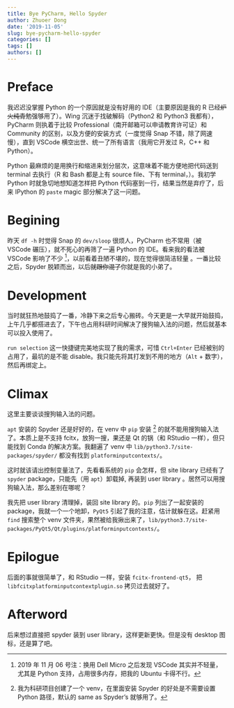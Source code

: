 ```yaml
---
title: Bye PyCharm, Hello Spyder
author: Zhuoer Dong
date: '2019-11-05'
slug: bye-pycharm-hello-spyder
categories: []
tags: []
authors: []
---
```




# Preface

我迟迟没掌握 Python 的一个原因就是没有好用的 IDE（主要原因是我的 R 已经~~炉火纯青~~勉强够用了）。Wing 沉迷于找破解码（Python2 和 Python3 我都有），PyCharm 则执着于比较 Professional（南开邮箱可以申请教育许可证）和 Community 的区别，以及方便的安装方式（一度觉得 Snap 不错，除了网速慢），直到 VSCode 横空出世、统一了所有语言（我用它开发过 R，C++ 和 Python）。

Python 最麻烦的是用换行和缩进来划分层次，这意味着不能方便地把代码送到 terminal 去执行（R 和 Bash 都是上有 source file、下有 terminal，）。我初学 Python 时就急切地想知道怎样把 Python 代码塞到一行，结果当然是弃疗了，后来 IPython 的 `paste` magic 部分解决了这一问题。



# Begining

昨天 `df -h` 时觉得 Snap 的 `dev/sloop` 很烦人，PyCharm 也不常用（被 VSCode 碾压），就不死心的再筛了一遍 Python 的 IDE。看来我的看法被 VSCode 影响了不少 ^[ 2019 年 11 月 06 号注：换用 Dell Micro 之后发现 VSCode 其实并不轻量，尤其是 Python 支持，占用很多内存，把我的  Ubuntu 卡得不行。]，以前看着丑陋不堪的，现在觉得很简洁轻量 。一番比较之后，Spyder 脱颖而出，以后~~就跟你混了~~你就是我的小弟了。



# Development

当时就狂热地鼓捣了一番，冷静下来之后专心搬砖。今天更是一大早就开始鼓捣，上午几乎都搭进去了，下午也占用科研时间解决了搜狗输入法的问题，然后就基本可以投入使用了。

`run selection` 这一快捷键完美地实现了我的需求，可惜 `Ctrl+Enter` 已经被别的占用了，最坑的是不能 disable。我只能先将其打发到不用的地方（`Alt` + 数字），然后再绑定上。



# Climax

这里主要谈谈搜狗输入法的问题。

`apt` 安装的 Spyder 还是好好的，在 venv 中 `pip` 安装 ^[我为科研项目创建了一个 venv，在里面安装 Spyder 的好处是不需要设置 Python 路径，默认的 same as Spyder's 就够用了。] 的就不能用搜狗输入法了。本质上是不支持 fcitx，放狗一搜，果还是 Qt 的锅（和 RStudio 一样），但只能找到 Conda 的解决方案。我翻遍了 venv 中 `lib/python3.7/site-packages/spyder/` 都没有找到 `platforminputcontexts/`。

这时就该请出控制变量法了，先看看系统的 `pip` 会怎样，但 site library 已经有了 `spyder` package，只能先（用 `apt`）卸载掉, 再装到 user library 。居然可以用搜狗输入法，那么差别在哪呢？

我先把 user library 清理掉，装回 site library 的。`pip` 列出了一起安装的 package，我就一个一个地卸，`PyQt5` 引起了我的注意，估计就躲在这。赶紧用 `find` 搜索整个 venv 文件夹，果然被给我揪出来了，`lib/python3.7/site-packages/PyQt5/Qt/plugins/platforminputcontexts/`。



# Epilogue

后面的事就很简单了，和 RStudio 一样，安装 `fcitx-frontend-qt5`， 把 `libfcitxplatforminputcontextplugin.so` 拷贝过去就好了。



# Afterword

后来想过直接把 spyder 装到 user library，这样更新更快。但是没有 desktop 图标，还是算了吧。
